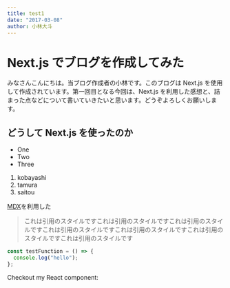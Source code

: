 ```yaml
---
title: test1
date: "2017-03-08"
author: 小林大斗
---
```


# Next.js でブログを作成してみた

みなさんこんにちは。当ブログ作成者の小林です。このブログは Next.js を使用して作成されています。第一回目となる今回は、Next.js を利用した感想と、詰まった点などについて書いていきたいと思います。どうぞよろしくお願いします。

## どうして Next.js を使ったのか

- One
- Two
- Three

1. kobayashi
2. tamura
3. saitou

[MDX](https://mdxjs.com "title")を利用した

> これは引用のスタイルですこれは引用のスタイルですこれは引用のスタイルですこれは引用のスタイルですこれは引用のスタイルですこれは引用のスタイルですこれは引用のスタイルです

```js
const testFunction = () => {
  console.log("hello");
};
```

Checkout my React component:
